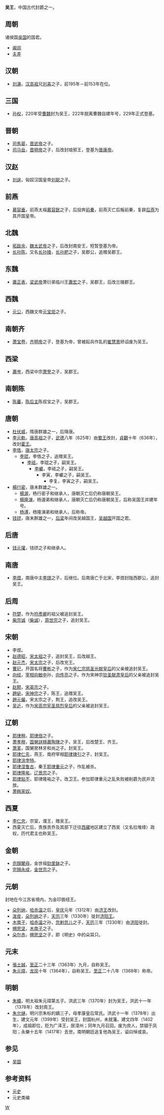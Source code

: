 '''吴王'''，中国古代封爵之一。

== 周朝 ==
诸侯国[[吴国|吳国]]的国君。
* [[阖闾|阖闾]]
* [[夫差|夫差]]

== 汉朝 ==
* [[刘濞|刘濞]]，[[刘邦|汉高祖]]兄[[刘喜_(代王)|刘喜]]之子，前195年－前153年在位。

== 三国 ==
* [[孙权|孙权]]，220年受[[曹魏|曹魏]]封为吴王，222年脱离曹魏自建年号，229年正式登基。

== 晋朝 ==
* [[司馬晏|司馬晏]]，[[司馬炎|晋武帝]]之子。
* [[晉康帝|司马岳]]，[[晋明帝|晋明帝]]之子，后改封琅邪王，登基为[[晉康帝|晉康帝]]。

== 汉赵 ==
* [[劉逞|刘逞]]，匈奴汉国皇帝[[刘聪|刘聪]]之子。

== 前燕 ==
* [[慕容垂|慕容垂]]，前燕太祖[[慕容皝|慕容皝]]之子，后投奔[[前秦|前秦]]，前燕灭亡后叛前秦，复辟[[后燕|后燕]]为其开国皇帝。

== 北魏 ==
* [[拓跋余|拓跋余]]，[[魏太武帝|魏太武帝]]之子，后改封南安王，短暂登基为帝。
* [[长孙陈|长孙陈]]，又名[[长孙寿|长孙陵]]，[[长孙肥|长孙肥]]之子，吴郡公，追赠吴郡王。

== 东魏 ==
* [[蕭正表|蕭正表]]，[[梁武帝|梁武帝]]萧衍弟临川王[[蕭宏|蕭宏]]之子，吴郡王，后改兰陵郡王。

== 西魏 ==
* [[元公|元公]]，西魏文帝[[元宝炬|元宝炬]]之子。

== 南朝齐 ==
* [[萧宝卷|萧宝卷]]，[[齐明帝|齐明帝]]之子，登基为帝，曾被起兵作乱的[[崔慧景|崔慧景]]矫诏废为吴王。

== 西梁 ==
* [[蕭岑|蕭岑]]，西梁中宗[[梁宣帝|萧詧]]之子，吴郡王。

== 南朝陈 ==
* [[陈蕃_(吴郡王)|陈蕃]]，[[陈后主|陈后主]]陈叔宝之子，吴郡王。

== 唐朝 ==
* [[杜伏威|杜伏威]]，隋唐群雄之一，后降唐。
* [[李元軌|李元軌]]，[[李渊|唐高祖]]之子，[[武德|武德]]八年（625年）由[[蜀王|蜀王]]改封，[[貞觀|貞觀]]十年（636年），改封[[霍王|霍王]]。 
* [[李恪_(吴王)|李恪]]，[[唐太宗|唐太宗]]之子。
** [[李琨|李琨]]，李恪之子，追赠吴王。
*** [[李祗|李祗]]，李琨之子，嗣吴王。
**** [[李巘|李巘]]，李祗之子，嗣吴王。
***** 李寅，李巘之子，嗣吴王。
****** 李复，李寅之子，嗣吴王。
* [[楊行密|楊行密]]，唐末群雄之一。
** [[楊渥|楊渥]]，杨行密子和继承人，唐朝灭亡后仍称唐朝吴王。
** [[楊隆演|楊隆演]]，杨渥弟和继承人，唐朝灭亡后仍称唐朝吴王，后称吴国王并建年号。
** [[楊溥_(十國)|杨溥]]，杨隆演弟和继承人，后称帝。
* [[钱镠|钱镠]]，唐末群雄之一，[[后梁|后梁]]年间改吴越国王，[[吴越国|吴越国]]开国之君。

== 后唐 ==
* [[钱元瓘|钱元瓘]]，钱镠之子和继承人。

== 南唐 ==
* [[李煜|李煜]]，南唐中主[[李璟|李璟]]之子，后继位。后南唐亡于北宋，李煜封陇西郡公，追封吴王。

== 后周 ==
* [[符楚|符楚]]，作为[[符彥卿|符彥卿]]的祖父被追封吴王。
* [[柴宗诚|柴宗诚]]（[[柴诚|柴诚]]），[[周世宗|周世宗]]之子，追封吴王。

== 宋朝 ==
* 李煜。
* [[趙德昭|赵德昭]]，[[宋太祖|宋太祖]]之子，追封吴王，后改越王。
* [[趙元傑|赵元杰]]，[[宋太宗|宋太宗]]之子，后改兖王。
* [[曹玘|曹玘]]，开国名将[[曹彬|曹彬]]之子，作为[[宋仁宗|宋仁宗]][[慈圣光献皇后|慈圣光献皇后]]的父亲被追封吴王。
* [[向经|向经]]，[[宰相|宰相]][[向敏中|向敏中]]孙，[[向传亮|向传亮]]之子。作为宋神宗[[钦圣献肃皇后|钦圣献肃皇后]]的父亲被追封吴王。
* [[赵颢|赵颢]]，[[宋英宗|宋英宗]]之子。
* [[趙佖|趙佖]]，[[宋神宗|宋神宗]]之子，陈王，追赠吴王。
* [[趙元儼|趙元儼]]，宋太宗之子，荆王，追改吴王。
* [[吴近|吴近]]，作为[[宋高宗|宋高宗]][[宪圣慈烈皇后|宪圣慈烈皇后]]的父亲被追封吴王。

== 辽朝 ==
* [[耶律稍|耶律稍]]，[[耶律倍|耶律倍]]之子。
* [[萧孝穆|萧孝穆]]，[[国舅|国舅]][[詳穩|詳穩]][[蕭陶瑰|蕭陶瑰]]之子，吴王，后改楚王、齐王。
* [[萧革|萧革]]，国舅房林牙和尚之子。封吴王。
* [[耶律仁先|耶律仁先]]，燕王、南府宰相[[耶律瑰引|耶律瑰引]]之子，封吴王。
* [[耶律涂孛特|耶律涂孛特]]。
* [[耶律涅鲁古|耶律涅鲁古]]，秦王[[耶律重元|耶律重元]]之子，作乱被杀。
* [[耶律隆祐|耶律隆祐]]，[[辽景宗|辽景宗]]之子。
* [[耶律贴不|耶律贴不]]，耶律隆祐之子。改卫王。参加耶律重元之乱失败被削爵为民并流放。
* [[蕭韓家奴_(括寧)|萧韩家奴]]。

== 西夏 ==
* [[李仁忠|李仁忠]]，宗室，濮王，赠吴王。
* 西夏灭亡后，贵族贡乔及其部下迁往[[西藏|西藏]]地区建立了西吴（又名拉堆绛）政权，历代君主也称吴王。

== 金朝 ==
* [[完顏闍母|完顏闍母]]，金世祖[[劾里鉢|劾里鉢]]之子。
* [[完顏永成|完顏永成]]，[[金世宗|金世宗]]之子。

== 元朝 ==
封地在今江苏省境内，为金印兽纽王。
* [[朵列纳|朵列纳]]，[[哈赤温|哈赤温]]之后，[[皇庆|皇庆]]元年（1312年）由[[济王|济王]]改封。
* [[泼皮|泼皮]]，[[朵列纳|朵列纳]]之子，[[天历_(元朝)|天历]]三年（1330年）徙封[[济阳王|济阳王]]。 
* [[木南子|木南子]]，[[哈赤温|哈赤温]]之孙，[[忽剌忽儿|忽剌忽儿]]之子，[[天历_(元朝)|天历]]三年（1330年）由[[济阳|济阳]]徙封。
* [[搠思坚|搠思坚]]，[[木南子|木南子]]之子。
* [[朵尔赤|朵尔赤]]，[[搠思坚|搠思坚]]之子，即《明史》中的朵耳只。

== 元末 ==
* [[張士誠|張士誠]]，[[至正|至正]]二十三年（1363年）九月，自称吴王。
* [[朱元璋|朱元璋]]，[[龍鳳_(韓林兒)|龙凤]]十年（1364年），自称吴王。[[至正|至正]]二十八年（1368年）称帝。

== 明朝 ==
* [[朱橚|朱橚]]，明太祖朱元璋第五子。洪武三年（1370年）封为吴王，洪武十一年（1378年）改封周王。
* [[朱允熥|朱允熥]]，明兴宗朱标的嫡三子，母孝康皇后常氏。洪武十一年（1378年）出生，建文元年（1399年）受封吴王，封国杭州，未就藩。建文四年（1402年），成祖即位，贬为广泽王，居漳州；同年九月召回，废为庶人，禁锢于凤阳；永樂十五年（1417年）去世。南明朝廷追复他為吴王，谥曰悼或哀。

== 参见 ==
* [[會稽郡|吴国]]

== 参考资料 ==
* [[元史|元史]]
* 元史类编

{{Disambig|W|Cat=二字中国王爵消歧义}}
[[Category:汉朝诸侯王封号|W]]